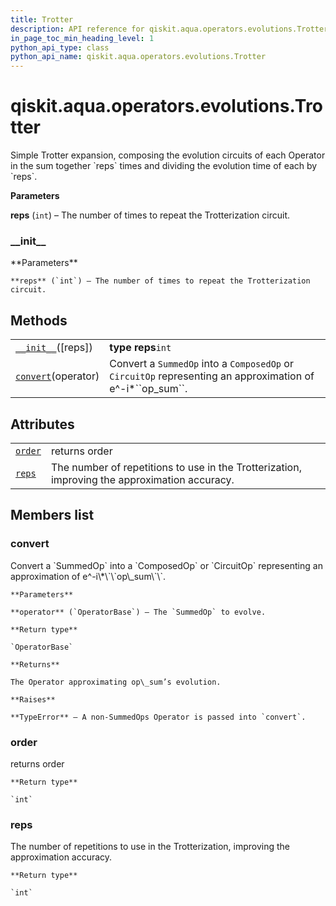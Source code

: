 ```yaml
---
title: Trotter
description: API reference for qiskit.aqua.operators.evolutions.Trotter
in_page_toc_min_heading_level: 1
python_api_type: class
python_api_name: qiskit.aqua.operators.evolutions.Trotter
---
```


<span id="qiskit-aqua-operators-evolutions-trotter" />

# qiskit.aqua.operators.evolutions.Trotter

<Class id="qiskit.aqua.operators.evolutions.Trotter" isDedicatedPage={true} github="https://github.com/qiskit-community/qiskit-aqua/tree/stable/0.8/qiskit/aqua/operators/evolutions/trotterizations/trotter.py" signature="Trotter(reps=1)" modifiers="class">
  Simple Trotter expansion, composing the evolution circuits of each Operator in the sum together `reps` times and dividing the evolution time of each by `reps`.

  **Parameters**

  **reps** (`int`) – The number of times to repeat the Trotterization circuit.

  ### \_\_init\_\_

  <Function id="qiskit.aqua.operators.evolutions.Trotter.__init__" signature="__init__(reps=1)">
    **Parameters**

    **reps** (`int`) – The number of times to repeat the Trotterization circuit.
  </Function>

  ## Methods

  |                                                                                                                               |                                                                                                                 |
  | ----------------------------------------------------------------------------------------------------------------------------- | --------------------------------------------------------------------------------------------------------------- |
  | [`__init__`](#qiskit.aqua.operators.evolutions.Trotter.__init__ "qiskit.aqua.operators.evolutions.Trotter.__init__")(\[reps]) | **type reps**`int`                                                                                              |
  | [`convert`](#qiskit.aqua.operators.evolutions.Trotter.convert "qiskit.aqua.operators.evolutions.Trotter.convert")(operator)   | Convert a `SummedOp` into a `ComposedOp` or `CircuitOp` representing an approximation of e^-i\*\`\`op\_sum\`\`. |

  ## Attributes

  |                                                                                                             |                                                                                               |
  | ----------------------------------------------------------------------------------------------------------- | --------------------------------------------------------------------------------------------- |
  | [`order`](#qiskit.aqua.operators.evolutions.Trotter.order "qiskit.aqua.operators.evolutions.Trotter.order") | returns order                                                                                 |
  | [`reps`](#qiskit.aqua.operators.evolutions.Trotter.reps "qiskit.aqua.operators.evolutions.Trotter.reps")    | The number of repetitions to use in the Trotterization, improving the approximation accuracy. |

  ## Members list

  ### convert

  <Function id="qiskit.aqua.operators.evolutions.Trotter.convert" signature="convert(operator)">
    Convert a `SummedOp` into a `ComposedOp` or `CircuitOp` representing an approximation of e^-i\*\`\`op\_sum\`\`.

    **Parameters**

    **operator** (`OperatorBase`) – The `SummedOp` to evolve.

    **Return type**

    `OperatorBase`

    **Returns**

    The Operator approximating op\_sum’s evolution.

    **Raises**

    **TypeError** – A non-SummedOps Operator is passed into `convert`.
  </Function>

  ### order

  <Attribute id="qiskit.aqua.operators.evolutions.Trotter.order">
    returns order

    **Return type**

    `int`
  </Attribute>

  ### reps

  <Attribute id="qiskit.aqua.operators.evolutions.Trotter.reps">
    The number of repetitions to use in the Trotterization, improving the approximation accuracy.

    **Return type**

    `int`
  </Attribute>
</Class>

